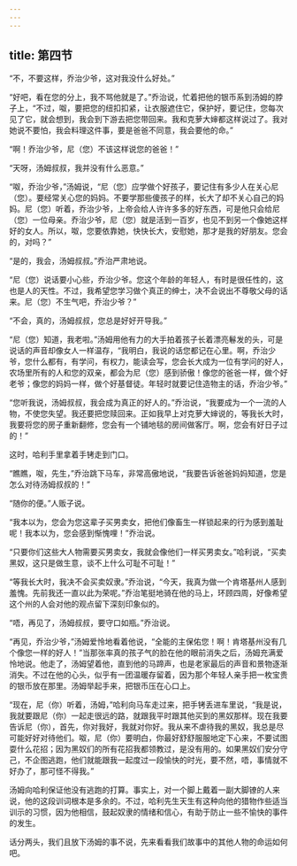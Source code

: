 ```yaml
---
---
---
```

title: 第四节
---




“不，不要这样，乔治少爷，这对我没什么好处。”

“好吧，看在您的分上，我不骂他就是了。”乔治说，忙着把他的银币系到汤姆的脖子上，“不过，呶，要把您的纽扣扣紧，让衣服遮住它，保护好，要记住，您每次见了它，就会想到，我会到下游去把您带回来。我和克萝大婶都这样说过了。我对她说不要怕，我会料理这件事，要是爸爸不同意，我会要他的命。”

“啊！乔治少爷，尼（您）不该这样说您的爸爸！”

“天呀，汤姆叔叔，我并没有什么恶意。”

“呶，乔治少爷，”汤姆说，“尼（您）应学做个好孩子，要记住有多少人在关心尼（您）。要经常关心您的妈妈。不要学那些傻孩子的样，长大了却不关心自己的妈妈。尼（您）听着，乔治少爷，上帝会给人许许多多的好东西，可是他只会给尼（您）一位母亲。乔治少爷，尼（您）就是活到一百岁，也见不到另一个像她这样好的女人。所以，呶，您要依靠她，快快长大，安慰她，那才是我的好朋友。您会的，对吗？”

“是的，我会，汤姆叔叔。”乔治严肃地说。

“尼（您）说话要小心些，乔治少爷。您这个年龄的年轻人，有时是很任性的，这也是人的天性。不过，我希望您学习做个真正的绅士，决不会说出不尊敬父母的话来。尼（您）不生气吧，乔治少爷？”

“不会，真的，汤姆叔叔，您总是好好开导我。”

“尼（您）知道，我老啦。”汤姆用他有力的大手拍着孩子长着漂亮鬈发的头，可是说话的声音却像女人一样温存，“我明白，我说的话您都记在心里。啊，乔治少爷，您什么都有，有学问，有权力，能读会写，您会长大成为一位有学问的好人，农场里所有的人和您的双亲，都会为尼（您）感到骄傲！像您的爸爸一样，做个好老爷；像您的妈妈一样，做个好基督徒。年轻时就要记住造物主的话，乔治少爷。”

“您听我说，汤姆叔叔，我会成为真正的好人的。”乔治说，“我要成为一个一流的人物，不使您失望。我还要把您赎回来。正如我早上对克萝大婶说的，等我长大时，我要将您的房子重新翻修，您会有一个铺地毯的房间做客厅。啊，您会有好日子过的！”

这时，哈利手里拿着手铐走到门口。

“瞧瞧，呶，先生，”乔治跳下马车，非常高傲地说，“我要告诉爸爸妈妈知道，您是怎么对待汤姆叔叔的！”

“随你的便。”人贩子说。

“我本以为，您会为您这辈子买男卖女，把他们像畜生一样锁起来的行为感到羞耻呢！我本以为，您会感到惭愧哩！”乔治说。

“只要你们这些大人物需要买男卖女，我就会像他们一样买男卖女。”哈利说，“买卖黑奴，这只是做生意，谈不上什么可耻不可耻！”

“等我长大时，我决不会买卖奴隶。”乔治说，“今天，我真为做一个肯塔基州人感到羞愧。先前我还一直以此为荣呢。”乔治笔挺地骑在他的马上，环顾四周，好像希望这个州的人会对他的观点留下深刻印象似的。

“唔，再见了，汤姆叔叔，要守口如瓶。”乔治说。

“再见，乔治少爷，”汤姆爱怜地看着他说，“全能的主保佑您！啊！肯塔基州没有几个像您一样的好人！”当那张率真的孩子气的脸在他的眼前消失之后，汤姆充满爱怜地说。他走了，汤姆望着他，直到他的马蹄声，也是老家最后的声音和景物逐渐消失。不过在他的心头，似乎有一团温暖存留着，因为那个年轻人亲手把一枚宝贵的银币放在那里。汤姆举起手来，把银币压在心口上。

“现在，尼（你）听着，汤姆，”哈利向马车走过来，把手铐丢进车里说，“我是说，我就要跟尼（你）一起走很远的路，就跟我平时跟其他买到的黑奴那样。现在我要告诉尼（你），首先，你对我好，我就对你好。我从来不虐待我的黑奴，我总是尽可能好好对待他们。呶，尼（你）要明白，你最好舒舒服服地定下心来，不要试图耍什么花招；因为黑奴们的所有花招我都领教过，是没有用的。如果黑奴们安分守己，不企图逃跑，他们就能跟我一起度过一段愉快的时光，要不然，唔，事情就不好办了，那可怪不得我。”

汤姆向哈利保证他没有逃跑的打算。事实上，对一个脚上戴着一副大脚镣的人来说，他的这段训词根本是多余的。不过，哈利先生天生有这种向他的猎物作些适当训示的习惯，因为他相信，鼓起奴隶的情绪和信心，有助于防止一些不愉快的事件的发生。

话分两头，我们且放下汤姆的事不说，先来看看我们故事中的其他人物的命运如何吧。